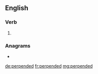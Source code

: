 ==English==

===Verb===
{{head|en|verb form}}

# {{en-past of|perpend}}

===Anagrams===
* {{l|en|prepended}}

[[de:perpended]]
[[fr:perpended]]
[[mg:perpended]]